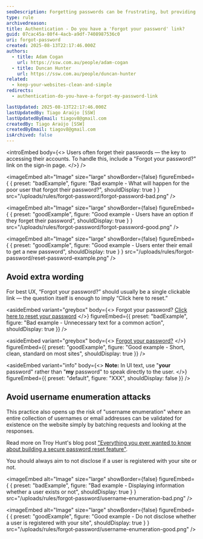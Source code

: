 ```yaml
---
seoDescription: Forgetting passwords can be frustrating, but providing a 'Forgot my password' link on the sign-in page makes it easy to regain access.
type: rule
archivedreason:
title: Authentication - Do you have a 'Forgot your password' link?
guid: 07cac45a-80f4-4acb-a9df-7408987536c0
uri: forgot-password
created: 2025-08-13T22:17:46.000Z
authors:
  - title: Adam Cogan
    url: https://ssw.com.au/people/adam-cogan
  - title: Duncan Hunter
    url: https://ssw.com.au/people/duncan-hunter
related:
  - keep-your-websites-clean-and-simple
redirects:
  - authentication-do-you-have-a-forgot-my-password-link

lastUpdated: 2025-08-13T22:17:46.000Z
lastUpdatedBy: Tiago Araújo [SSW]
lastUpdatedByEmail: tiagov8@gmail.com
createdBy: Tiago Araújo [SSW]
createdByEmail: tiagov8@gmail.com
isArchived: false
---
```


<introEmbed
  body={<>
Users often forget their passwords — the key to accessing their accounts. To handle this, include a "Forgot your password?" link on the sign-in page.
  </>}
/>

<imageEmbed
  alt="Image"
  size="large"
  showBorder={false}
  figureEmbed={ {
    preset: "badExample",
    figure: "Bad example - What will happen for the poor user that forgot their password?",
    shouldDisplay: true
  } }
  src="/uploads/rules/forgot-password/forgot-password-bad.png"
/>


<imageEmbed
  alt="Image"
  size="large"
  showBorder={false}
  figureEmbed={ {
    preset: "goodExample",
    figure: "Good example - Users have an option if they forget their password",
    shouldDisplay: true
  } }
  src="/uploads/rules/forgot-password/forgot-password-good.png"
/>


<imageEmbed
  alt="Image"
  size="large"
  showBorder={false}
  figureEmbed={ {
    preset: "goodExample",
    figure: "Good example - Users enter their email to get a new password",
    shouldDisplay: true
  } }
  src="/uploads/rules/forgot-password/reset-password-example.png"
/>


## Avoid extra wording

For best UX, “Forgot your password?” should usually be a single clickable link — the question itself is enough to imply “Click here to reset.”


<asideEmbed
  variant="greybox"
  body={<>
    Forgot your password? [Click here to reset your password](#)
  </>}
  figureEmbed={{
    preset: "badExample",
    figure: "Bad example - Unnecessary text for a common action",
    shouldDisplay: true
  }}
/>



<asideEmbed
  variant="greybox"
  body={<>
    [Forgot your password?](#)
  </>}
  figureEmbed={{
    preset: "goodExample",
    figure: "Good example - Short, clean, standard on most sites",
    shouldDisplay: true
  }}
/>



<asideEmbed
  variant="info"
  body={<>
    **Note:** In UI text, use "**your** password" rather than "**my** password" to speak directly to the user.
  </>}
  figureEmbed={{
    preset: "default",
    figure: "XXX",
    shouldDisplay: false
  }}
/>


## Avoid username enumeration attacks

This practice also opens up the risk of "username enumeration" where an entire collection of usernames or email addresses can be validated for existence on the website simply by batching requests and looking at the responses.

Read more on Troy Hunt's blog post ["Everything you ever wanted to know about building a secure password reset feature"](http://www.troyhunt.com/2012/05/everything-you-ever-wanted-to-know.html).

You should always aim to not disclose if a user is registered with your site or not.

<imageEmbed
  alt="Image"
  size="large"
  showBorder={false}
  figureEmbed={ {
    preset: "badExample",
    figure: "Bad example - Displaying information whether a user exists or not",
    shouldDisplay: true
  } }
  src="/uploads/rules/forgot-password/username-enumeration-bad.png"
/>


<imageEmbed
  alt="Image"
  size="large"
  showBorder={false}
  figureEmbed={ {
    preset: "goodExample",
    figure: "Good example - Do not disclose whether a user is registered with your site",
    shouldDisplay: true
  } }
  src="/uploads/rules/forgot-password/username-enumeration-good.png"
/>
